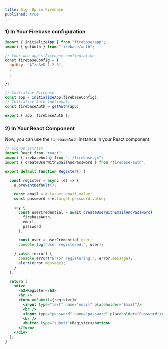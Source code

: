 ```yaml
---
title: Sign Up in Firebase
published: true
---
```


### 1) In Your Firebase configuration

```js
import { initializeApp } from "firebase/app";
import { getAuth } from "firebase/auth";

// Your web app's Firebase configuration
const firebaseConfig = {
  apiKey: "AIzaSyD-1-2-3",
  .
  .
  .
};

// Initialize Firebase
const app = initializeApp(firebaseConfig);
// Initialize Auth (optional)
const firebaseAuth = getAuth(app);

export { app, firebaseAuth };
```

### 2) In Your React Component

Now, you can use the `firebaseAuth` instance in your React component:

```jsx
// Signup.jsx/tsx
import React from "react";
import {firebaseAuth} from "../firebase.js"; 
import { createUserWithEmailAndPassword } from "firebase/auth";

export default function Register() {

  const register = async (e) => {
    e.preventDefault(); 

    const email = e.target.email.value;
    const password = e.target.password.value;

    try {
      const userCredential = await createUserWithEmailAndPassword(
        firebaseAuth,
        email,
        password
      );

      const user = userCredential.user;
      console.log("User registered:", user);

    } catch (error) {
      console.error("Error registering:", error.message);
      alert(error.message);
    }
  };

  return (
    <div>
      <h3>Register</h3>
      <hr />
      <form onSubmit={register}>
        <input type="text" name="email" placeholder="Email"/>
        <br />
        <input type="password" name="password" placeholder="Password"/>
        <br />
        <button type="submit">Register</button>
      </form>
    </div>
  );
}

```
